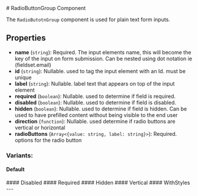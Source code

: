 
<Meta of={RadioButtonStories} />
# RadioButtonGroup Component

The `RadioButotnGroup` component is used for plain text form inputs.

## Properties
- **name** (`string`): Required. The input elements name, this will become the key of the input on form submission. Can be nested using dot notation ie (fieldset.email)
- **id** (`string`): Nullable. used to tag the input element with an Id. must be unique
- **label** (`string`): Nullable. label text that appears on top of the input element
- **required** (`boolean`): Nullable. used to determine if field is required.
- **disabled** (`boolean`): Nullable. used to determine if field is disabled.
- **hidden** (`boolean`): Nullable. used to determine if field is hidden. Can be used to have prefilled content without being visible to the end user
- **direction** (`function`): Nullable. used determine if radio buttons are vertical or horizontal
- **radioButtons** (`Array<{value: string, label: string}>`): Required. options for the radio button

### Variants:
#### Default
<Canvas of={RadioButtonStories.Default} />
#### Disabled
<Canvas of={RadioButtonStories.Disabled} />
#### Required
<Canvas of={RadioButtonStories.Required} />
#### Hidden
<Canvas of={RadioButtonStories.Hidden} />
#### Vertical
<Canvas of={RadioButtonStories.Vertical} />
#### WithStyles
<Canvas of={RadioButtonStories.WithStyles} />
---
